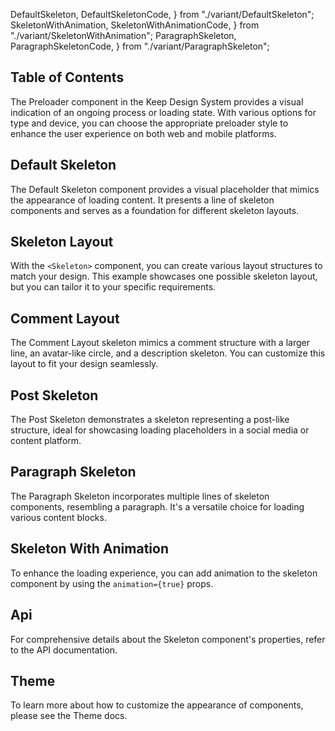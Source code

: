   DefaultSkeleton,
  DefaultSkeletonCode,
} from "./variant/DefaultSkeleton";
  SkeletonWithAnimation,
  SkeletonWithAnimationCode,
} from "./variant/SkeletonWithAnimation";
  ParagraphSkeleton,
  ParagraphSkeletonCode,
} from "./variant/ParagraphSkeleton";


## Table of Contents

The Preloader component in the Keep Design System provides a visual indication of an ongoing process or loading state. With various options for type and device, you can choose the appropriate preloader style to enhance the user experience on both web and mobile platforms.

## Default Skeleton

The Default Skeleton component provides a visual placeholder that mimics the appearance of loading content. It presents a line of skeleton components and serves as a foundation for different skeleton layouts.

<CodePreview code={DefaultSkeletonCode}>
  <DefaultSkeleton />
</CodePreview>

## Skeleton Layout

With the `<Skeleton>` component, you can create various layout structures to match your design. This example showcases one possible skeleton layout, but you can tailor it to your specific requirements.

<CodePreview code={SkeletonLayoutCode}>
  <SkeletonLayout />
</CodePreview>

## Comment Layout

The Comment Layout skeleton mimics a comment structure with a larger line, an avatar-like circle, and a description skeleton. You can customize this layout to fit your design seamlessly.

<CodePreview code={CommentLayoutCode}>
  <CommentLayout />
</CodePreview>

## Post Skeleton

The Post Skeleton demonstrates a skeleton representing a post-like structure, ideal for showcasing loading placeholders in a social media or content platform.

<CodePreview code={PostSkeletonCode}>
  <PostSkeleton />
</CodePreview>

## Paragraph Skeleton

The Paragraph Skeleton incorporates multiple lines of skeleton components, resembling a paragraph. It's a versatile choice for loading various content blocks.

<CodePreview code={ParagraphSkeletonCode}>
  <ParagraphSkeleton />
</CodePreview>

## Skeleton With Animation

To enhance the loading experience, you can add animation to the skeleton component by using the `animation={true}` props.

<CodePreview code={SkeletonWithAnimationCode}>
  <SkeletonWithAnimation />
</CodePreview>

## Api

For comprehensive details about the Skeleton component's properties, refer to the API documentation.

<ComponentApi data={SkeletonApiData} />

## Theme

To learn more about how to customize the appearance of components, please see the Theme docs.

<CssThemePreview code={useTheme().theme.skeleton} />

